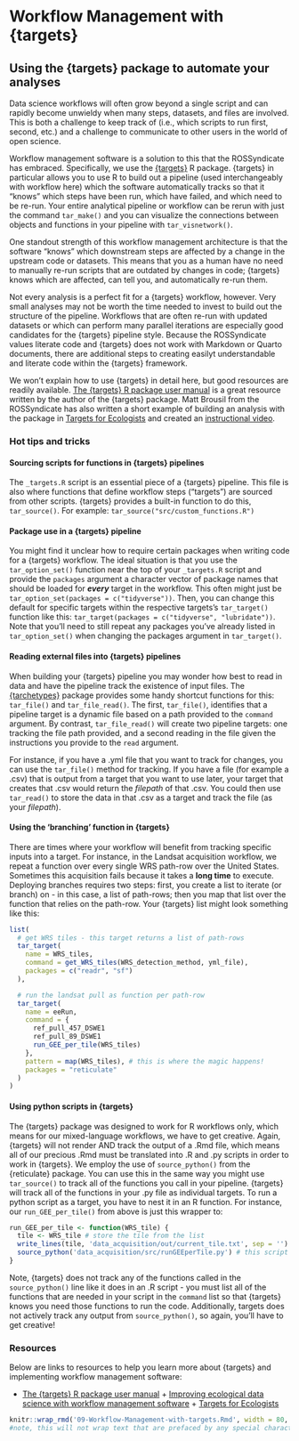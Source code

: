 # Workflow Management with {targets}

## Using the {targets} package to automate your analyses

Data science workflows will often grow beyond a single script and can rapidly
become unwieldy when many steps, datasets, and files are involved. This is both
a challenge to keep track of (i.e., which scripts to run first, second, etc.)
and a challenge to communicate to other users in the world of open science.

Workflow management software is a solution to this that the ROSSyndicate has
embraced. Specifically, we use the
[{targets}](https://books.ropensci.org/targets/) R package. {targets} in
particular allows you to use R to build out a pipeline (used interchangeably
with workflow here) which the software automatically tracks so that it "knows"
which steps have been run, which have failed, and which need to be re-run. Your
entire analytical pipeline or workflow can be rerun with just the command
`tar_make()` and you can visualize the connections between objects and
functions in your pipeline with `tar_visnetwork()`.

One standout strength of this workflow management architecture is that the
software "knows" which downstream steps are affected by a change in the
upstream code or datasets. This means that you as a human have no need to
manually re-run scripts that are outdated by changes in code; {targets} knows
which are affected, can tell you, and automatically re-run them.

Not every analysis is a perfect fit for a {targets} workflow, however. Very
small analyses may not be worth the time needed to invest to build out the
structure of the pipeline. Workflows that are often re-run with updated
datasets or which can perform many parallel iterations are especially good
candidates for the {targets} pipeline style. Because the ROSSyndicate values
literate code and {targets} does not work with Markdown or Quarto documents,
there are additional steps to creating easilyt understandable and literate code
within the {targets} framework.

We won't explain how to use {targets} in detail here, but good resources are
readily available. [The {targets} R package user
manual](https://books.ropensci.org/targets/) is a great resource written by the
author of the {targets} package. Matt Brousil from the ROSSyndicate has also
written a short example of building an analysis with the package in [Targets
for Ecologists](https://targets-ecology.netlify.app/) and created an
[instructional video](https://www.youtube.com/watch?v=UG4xqYcDpxw).


### Hot tips and tricks

#### Sourcing scripts for functions in {targets} pipelines

The `_targets.R` script is an essential piece of a {targets} pipeline. This
file is also where functions that define workflow steps ("targets") are sourced
from other scripts. {targets} provides a built-in function to do this,
`tar_source()`. For example: `tar_source("src/custom_functions.R")`


#### Package use in a {targets} pipeline

You might find it unclear how to require certain packages when writing code for
a {targets} workflow. The ideal situation is that you use the
`tar_option_set()` function near the top of your `_targets.R` script and
provide the `packages` argument a character vector of package names that should
be loaded for ***every*** target in the workflow. This often might just be
`tar_option_set(packages = c("tidyverse"))`. Then, you can change this default
for specific targets within the respective targets's `tar_target()` function
like this: `tar_target(packages = c("tidyverse", "lubridate"))`. Note that
you'll need to still repeat any packages you've already listed in
`tar_option_set()` when changing the packages argument in `tar_target()`.


#### Reading external files into {targets} pipelines

When building your {targets} pipeline you may wonder how best to read in data
and have the pipeline track the existence of input files. The
[{tarchetypes}](https://docs.ropensci.org/tarchetypes/) package provides some
handy shortcut functions for this: `tar_file()` and `tar_file_read()`. The
first, `tar_file()`, identifies that a pipeline target is a dynamic file based
on a path provided to the `command` argument. By contrast, `tar_file_read()`
will create two pipeline targets: one tracking the file path provided, and a
second reading in the file given the instructions you provide to the `read`
argument.

For instance, if you have a .yml file that you want to track for changes, you
can use the `tar_file()` method for tracking. If you have a file (for example a
.csv) that is output from a target that you want to use later, your target that
creates that .csv would return the _filepath_ of that .csv. You could then use
`tar_read()` to store the data in that .csv as a target and track the file (as
your _filepath_).

#### Using the 'branching' function in {targets}

There are times where your workflow will benefit from tracking specific inputs
into a target. For instance, in the Landsat acquisition workflow, we repeat a
function over every single WRS path-row over the United States. Sometimes this
acquisition fails because it takes a **long time** to execute. Deploying
branches requires two steps: first, you create a list to iterate (or branch) on
- in this case, a list of path-rows; then you map that list over the function
that relies on the path-row. Your {targets} list might look something like
this:


```r
list(
  # get WRS tiles - this target returns a list of path-rows
  tar_target(
    name = WRS_tiles,
    command = get_WRS_tiles(WRS_detection_method, yml_file),
    packages = c("readr", "sf")
  ),

  # run the landsat pull as function per path-row
  tar_target(
    name = eeRun,
    command = {
      ref_pull_457_DSWE1
      ref_pull_89_DSWE1
      run_GEE_per_tile(WRS_tiles)
    },
    pattern = map(WRS_tiles), # this is where the magic happens!
    packages = "reticulate"
  )
)
```

#### Using python scripts in {targets}

The {targets} package was designed to work for R workflows only, which means
for our mixed-language workflows, we have to get creative. Again, {targets}
will not render AND track the output of a .Rmd file, which means all of our
precious .Rmd must be translated into .R and .py scripts in order to work in
{targets}. We employ the use of `source_python()` from the {reticulate}
package. You can use this in the same way you might use `tar_source()` to track
all of the functions you call in your pipeline. {targets} will track all of the
functions in your .py file as individual targets. To run a python script as a
target, you have to nest it in an R function. For instance, our
`run_GEE_per_tile()` from above is just this wrapper to:

```r
run_GEE_per_tile <- function(WRS_tile) {
  tile <- WRS_tile # store the tile from the list
  write_lines(tile, 'data_acquisition/out/current_tile.txt', sep = '') # save it as a generic file
  source_python('data_acquisition/src/runGEEperTile.py') # this script actually *reads* the generic file above as one of the first steps
}
```

Note, {targets} does not track any of the functions called in the
`source_python()` line like it does in an .R script - you must list all of the
functions that are needed in your script in the `command` list so that
{targets} knows you need those functions to run the code. Additionally, targets
does not actively track any output from `source_python()`, so again, you'll
have to get creative!

### Resources

Below are links to resources to help you learn more about {targets} and
implementing workflow management software:

+ [The {targets} R package user manual](https://books.ropensci.org/targets/) +
[Improving ecological data science with workflow management
software](https://doi.org/10.1111/2041-210X.14113) + [Targets for
Ecologists](https://targets-ecology.netlify.app/)


```r
knitr::wrap_rmd('09-Workflow-Management-with-targets.Rmd', width = 80, backup = NULL)
#note, this will not wrap text that are prefaced by any special characters (like bullets!)
```
